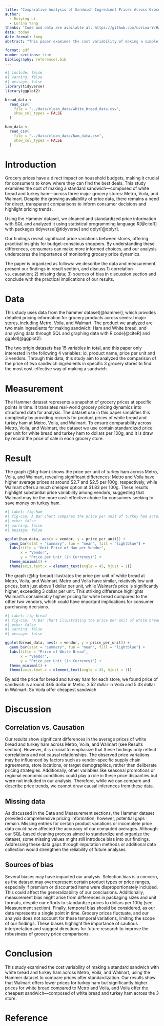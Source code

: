 ```yaml
---
title: "Comparative Analysis of Sandwich Ingredient Prices Across Grocery Stores"
author: 
  - Ruiying Li
  - Lorina Yang
thanks: "Code and data are available at: https://github.com/Lorina-Y/Hammer.git"
date: today
date-format: long
abstract: "This paper examines the cost variability of making a simple sandwich—composed of white bread and turkey ham across 3 grocery stores: Metro, Voila, Walmart, using data from the Hammer dataset. We find significant differences in ingredient prices, revealing which stores offer the most cost-effective options for budget-conscious shoppers. Our analysis highlights the practical impact of price disparities on consumer spending. Understanding these differences empowers consumers to make more informed decisions, ultimately promoting financial awareness and smarter shopping habits."

format: pdf
number-sections: true
bibliography: references.bib
---
```


```r
#| include: false
#| warning: false
#| message: false
library(tidyverse)
library(ggplot2)

bread_data <-
  read_csv(
    file = "../data/clean_data/white_bread_data.csv",
    show_col_types = FALSE
  )

ham_data <-
  read_csv(
    file = "../data/clean_data/ham_data.csv",
    show_col_types = FALSE
  )
```

# Introduction
Grocery prices have a direct impact on household budgets, making it crucial for consumers to know where they can find the best deals. This study examines the cost of making a standard sandwich—composed of white bread and turkey ham—across three major grocery stores: Metro, Voila, and Walmart. Despite the growing availability of price data, there remains a need for direct, transparent comparisons to inform consumer decisions and highlight pricing trends.

Using the Hammer dataset, we cleaned and standardized price information with SQL and analyzed it using statistical programming language R[@citeR] with packages tidyverse[@tidyverse] and dplyr[@dplyr]. 

Our findings reveal significant price variations between stores, offering practical insights for budget-conscious shoppers. By understanding these differences, consumers can make more informed choices, and our analysis underscores the importance of monitoring grocery price dynamics.

The paper is organized as follows: we describe the data and measurement, present our findings in result section, and discuss 1) correlation vs. causation; 2) missing data; 3) sources of bias in discussion section and conclude with the practical implications of our results.

# Data

This study uses data from the hammer dataset[@hammer], which provides detailed pricing information for grocery products across several major stores, including Metro, Voila, and Walmart. The product we analyzed are two main ingredients for making sandwich: Ham and White bread, and analyzing data through SQL and graphing data with R code[@citeR] and ggplot[@ggplot2].

The two origin datasets has 15 variables in total, and this paper only interested in the following 4 variables: id, product name, price per unit and 3 vendors. Through this data, this study aim to analyzed the comparison of the price of two sandwich ingredients in specific 3 grocery stores to find the most cost-effective way of making a sandwich.

# Measurement

The Hammer dataset represents a snapshot of grocery prices at specific points in time. It translates real-world grocery pricing dynamics into structured data for analysis. The dataset use in this paper simplifies this complexity by providing records for product prices of white bread and turkey ham at Metro, Voila, and Walmart. To ensure comparability across Metro, Voila, and Walmart, the dataset we use contain standardized price per unit for white bread and turkey ham to dollars per 100g, and it is draw by record the price of sale in each grocery store.

# Result

The graph (@fig-ham) shows the price per unit of turkey ham across Metro, Voila, and Walmart, revealing significant differences: Metro and Voila have higher average prices at around $2.7 and $2.5 per 100g, respectively, while Walmart offers a much cheaper option at $1.83 per 100g. These results highlight substantial price variability among vendors, suggesting that Walmart may be the more cost-effective choice for consumers seeking to save money on turkey ham.
```r
#| label: fig-ham
#| fig-cap: A Bar chart compares the price per unit of turkey ham across Metro, Voila, and Walmart
#| echo: false
#| warning: false
#| message: false

ggplot(ham_data, aes(x = vendor, y = price_per_unit)) +
  geom_bar(stat = "summary", fun = "mean", fill = "lightblue") +
  labs(title = "Unit Price of Ham per Vendor",
       x = "Vendor",
       y = "Price per Unit (in Currency)") +
  theme_minimal() +
  theme(axis.text.x = element_text(angle = 45, hjust = 1))
```

The graph (@fig-bread) illustrates the price per unit of white bread at Metro, Voila, and Walmart. Metro and Voila have similar, relatively low unit prices, both just above 1 dollar per unit, while Walmart's price is significantly higher, exceeding 3 dollar per unit. This striking difference highlights Walmart's considerably higher pricing for white bread compared to the other two vendors, which could have important implications for consumer purchasing decisions.
```r
#| label: fig-bread
#| fig-cap: "A Bar chart illustrating the price per unit of white bread across three grocery vendors: Metro, Voila, and Walmart"
#| echo: false
#| warning: false
#| message: false

ggplot(bread_data, aes(x = vendor, y = price_per_unit)) +
  geom_bar(stat = "summary", fun = "mean", fill = "lightblue") +
  labs(title = "Price of White Bread",
       x = "Vendor",
       y = "Price per Unit (in Currency)") +
  theme_minimal() +
  theme(axis.text.x = element_text(angle = 45, hjust = 1))

```

By add the price for bread and turkey ham for each store, we found price of sandwich is around 3.65 dollar in Metro, 3.52 dollar in Voila and 5.33 dollar in Walmart. So Voila offer cheapest sandwich.

# Discussion

## Correlation vs. Causation

Our results show significant differences in the average prices of white bread and turkey ham across Metro, Voila, and Walmart (see Results section). However, it is crucial to emphasize that these findings only reflect correlations and not causal relationships. The observed price variations may be influenced by factors such as vendor-specific supply chain agreements, store locations, or target demographics, rather than deliberate pricing strategies. Additionally, other variables like seasonal promotions or regional economic conditions could play a role in these price disparities but were not included in our analysis. Therefore, while we can compare and describe price trends, we cannot draw causal inferences from these data.

## Missing data

As discussed in the Data and Measurement sections, the Hammer dataset provided comprehensive pricing information; however, potential gaps remain. Missing entries for certain product variations or incomplete price data could have affected the accuracy of our computed averages. Although our SQL-based cleaning process aimed to standardize and organize the dataset, some missing values might still introduce bias into our findings. Addressing these data gaps through imputation methods or additional data collection would strengthen the reliability of future analyses.

## Sources of bias
Several biases may have impacted our analysis. Selection bias is a concern, as the dataset may overrepresent certain product types or price ranges, especially if premium or discounted items were disproportionately included. This could affect the generalizability of our conclusions. Additionally, measurement bias might arise from differences in packaging sizes and unit formats, despite our efforts to standardize prices to dollars per 100g (see Measurement section). Finally, temporal bias should be considered, as our data represents a single point in time. Grocery prices fluctuate, and our analysis does not account for these temporal variations, limiting the scope of our findings. These biases highlight the importance of cautious interpretation and suggest directions for future research to improve the robustness of grocery price comparisons.

# Conclusion
This study examined the cost variability of making a standard sandwich with white bread and turkey ham across Metro, Voila, and Walmart, using the Hammer dataset to compare prices after standardization. Our results show that Walmart offers lower prices for turkey ham but significantly higher prices for white bread compared to Metro and Voila, and Voila offer the cheapest sandwich—composed of white bread and turkey ham across the 3 store.

# Reference